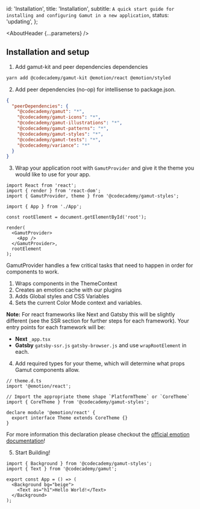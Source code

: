 

  id: 'Installation',
  title: 'Installation',
  subtitle: `A quick start guide for installing and configuring Gamut in a new application`,
  status: 'updating',
};

<Meta title="Meta/Brand" />

<AboutHeader {...parameters} />

## Installation and setup

1. Add gamut-kit and peer dependencies dependencies

```bash
yarn add @codecademy/gamut-kit @emotion/react @emotion/styled
```

2. Add peer dependencies (no-op) for intellisense to package.json.

```json
{
  "peerDependencies": {
    "@codecademy/gamut": "*",
    "@codecademy/gamut-icons": "*",
    "@codecademy/gamut-illustrations": "*",
    "@codecademy/gamut-patterns": "*",
    "@codecademy/gamut-styles": "*",
    "@codecademy/gamut-tests": "*",
    "@codecademy/variance": "*"
  }
}
```

3. Wrap your application root with `GamutProvider` and give it the theme you would like to use for your app.

```tsx
import React from 'react';
import { render } from 'react-dom';
import { GamutProvider, theme } from '@codecademy/gamut-styles';

import { App } from './App';

const rootElement = document.getElementById('root');

render(
  <GamutProvider>
    <App />
  </GamutProvider>,
  rootElement
);
```

GamutProvider handles a few critical tasks that need to happen in order for components to work.

1. Wraps components in the ThemeContext
2. Creates an emotion cache with our plugins
3. Adds Global styles and CSS Variables
4. Sets the current Color Mode context and variables.

**Note:** For react frameworks like Next and Gatsby this will be slightly different (see the SSR section for further steps for each framework). Your entry points for each framework will be:

- **Next** `_app.tsx`
- **Gatsby** `gatsby-ssr.js` `gatsby-browser.js` and use `wrapRootElement` in each.

4. Add required types for your theme, which will determine what props Gamut components allow.

```tsx
// theme.d.ts
import '@emotion/react';

// Import the appropriate theme shape `PlatformTheme` or `CoreTheme`
import { CoreTheme } from '@codecademy/gamut-styles';

declare module '@emotion/react' {
  export interface Theme extends CoreTheme {}
}
```

For more information this declaration please checkout the [official emotion documentation](https://emotion.sh/docs/typescript#define-a-theme)!

5. Start Building!

```tsx
import { Background } from '@codecademy/gamut-styles';
import { Text } from '@codecademy/gamut';

export const App = () => (
  <Background bg="beige">
    <Text as="h1">Hello World!</Text>
  </Background>
);
```
